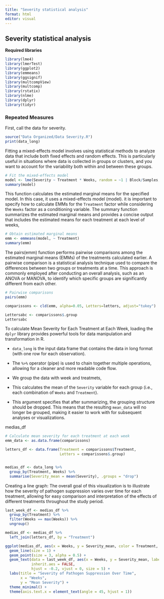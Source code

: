 ```yaml
---
title: "Severity statistical analysis"
format: html
editor: visual
---
```


## Severity statistical analysis

**Required libraries**

```r
library(lme4)
library(lmerTest)
library(ggplot2)
library(emmeans)
library(ggsignif)
library(multcompView)
library(multcomp)
library(rstatix)
library(nlme)
library(dplyr)
library(tidyr)
```

### Repeated Measures

First, call the data for severity.

```r
source("Data Organized/Data Severity.R")
print(data_long)
```

Fitting a mixed-effects model involves using statistical methods to analyze data that include both fixed effects and random effects. This is particularly useful in situations where data is collected in groups or clusters, and you want to account for the variability both within and between these groups.

```r
# Fit the mixed-effects model
model <- lme(Severity ~ Treatment * Weeks, random = ~1 | Block/Samples, data = data_long)
summary(model)

```

This function calculates the estimated marginal means for the specified model. In this case, it uses a mixed-effects model (model). it is important to specify how to calculate EMMs for the `Treatment` factor while considering the `Weeks` factor as a conditioning variable. The summary function summarizes the estimated marginal means and provides a concise output that includes the estimated means for each treatment at each level of weeks,

```r
# Obtain estimated marginal means
emm <- emmeans(model, ~ Treatment)
summary(emm)
```

The pairs(emm) function performs pairwise comparisons among the estimated marginal means (EMMs) of the treatments calculated earlier. A pairwise comparison is a statistical analysis technique used to compare the differences between two groups or treatments at a time. This approach is commonly employed after conducting an overall analysis, such as an ANOVA or MANOVA, to identify which specific groups are significantly different from each other.

```r
# Pairwise comparisons
pairs(emm)

comparissons <- cld(emm, alpha=0.05, Letters=letters, adjust="tukey")

Lettersabc <- comparissons$.group
Lettersabc
```

To calculate Mean Severity for Each Treatment at Each Week, loading the `dplyr` library provides powerful tools for data manipulation and transformation in R.

-   `data_long` is the input data frame that contains the data in long format (with one row for each observation).

<!-- -->

-   The `%>%` operator (pipe) is used to chain together multiple operations, allowing for a cleaner and more readable code flow.

-   We group the data with week and treatmets,

-   This calculates the mean of the `Severity` variable for each group (i.e., each combination of `Weeks` and `Treatment`).

-   This argument specifies that after summarizing, the grouping structure should be dropped. This means that the resulting `mean_data` will no longer be grouped, making it easier to work with for subsequent analyses or visualizations.

medias_df

```r
# Calculate mean severity for each treatment at each week
emm_data <- as.data.frame(comparissons)

letters_df <- data.frame(Treatment = comparissons$Treatment,
                         Letters = comparissons$.group)


medias_df <- data_long %>%
  group_by(Treatment, Weeks) %>%
  summarise(Severity_mean = mean(Severity), .groups = "drop")
```

Creating a line graph: The overall goal of this visualization is to illustrate how the severity of pathogen suppression varies over time for each treatment, allowing for easy comparison and interpretation of the effects of different treatments throughout the study period.

```r

last_week_df <- medias_df %>%
  group_by(Treatment) %>%
  filter(Weeks == max(Weeks)) %>%
  ungroup()

medias_df <- medias_df %>%
  left_join(letters_df, by = "Treatment")

ggplot(medias_df, aes(x = Weeks, y = Severity_mean, color = Treatment, group = Treatment)) +
  geom_line(size = 1) +     
  geom_point(size = 3, alpha = 0.5) +     
  geom_text(data = last_week_df, aes(x = Weeks, y = Severity_mean, label = Letters), 
            inherit.aes = FALSE,  
            hjust = -0.2, vjust = 0, size = 5) +  
  labs(title = "Severity of Pathogen Suppression Over Time",
       x = "Weeks",
       y = "Mean Severity") +
  theme_minimal() +
  theme(axis.text.x = element_text(angle = 45, hjust = 1))

```
